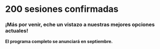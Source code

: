 # 200 sesiones confirmadas

### ¡Más por venir, eche un vistazo a nuestras mejores opciones actuales!

**El programa completo se anunciará en septiembre.**
